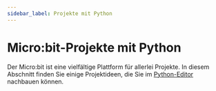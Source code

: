 ```yaml
---
sidebar_label: Projekte mit Python
---
```


# Micro:bit-Projekte mit Python
Der Micro:bit ist eine vielfältige Plattform für allerlei Projekte. In diesem Abschnitt finden Sie einige Projektideen,
die Sie im [Python-Editor](https://python.microbit.org/v/3/reference) nachbauen können.
